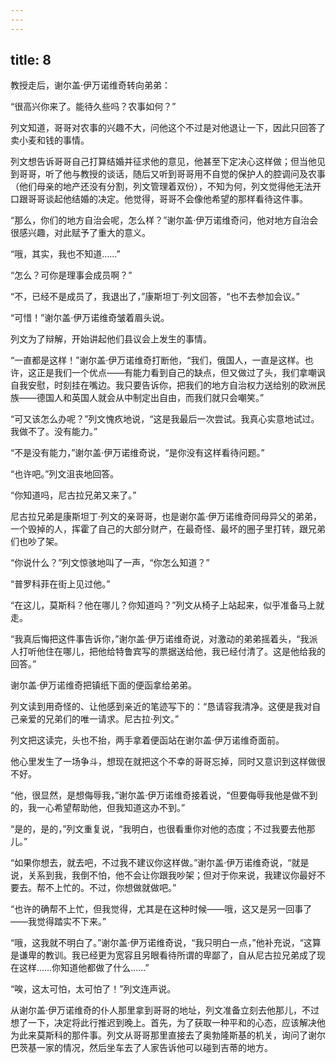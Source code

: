 ```yaml
---
---
---
```

title: 8
---




教授走后，谢尔盖·伊万诺维奇转向弟弟：

“很高兴你来了。能待久些吗？农事如何？”

列文知道，哥哥对农事的兴趣不大，问他这个不过是对他退让一下，因此只回答了卖小麦和钱的事情。

列文想告诉哥哥自己打算结婚并征求他的意见，他甚至下定决心这样做；但当他见到哥哥，听了他与教授的谈话，随后又听到哥哥用不自觉的保护人的腔调问及农事（他们母亲的地产还没有分割，列文管理着双份），不知为何，列文觉得他无法开口跟哥哥谈起他结婚的决定。他觉得，哥哥不会像他希望的那样看待这件事。

“那么，你们的地方自治会呢，怎么样？”谢尔盖·伊万诺维奇问，他对地方自治会很感兴趣，对此赋予了重大的意义。

“哦，其实，我也不知道……”

“怎么？可你是理事会成员啊？”

“不，已经不是成员了，我退出了，”康斯坦丁·列文回答，“也不去参加会议。”

“可惜！”谢尔盖·伊万诺维奇皱着眉头说。

列文为了辩解，开始讲起他们县议会上发生的事情。

“一直都是这样！”谢尔盖·伊万诺维奇打断他，“我们，俄国人，一直是这样。也许，这正是我们一个优点——有能力看到自己的缺点，但又做过了头，我们拿嘲讽自我安慰，时刻挂在嘴边。我只要告诉你，把我们的地方自治权力送给别的欧洲民族——德国人和英国人就会从中制定出自由，而我们就只会嘲笑。”

“可又该怎么办呢？”列文愧疚地说，“这是我最后一次尝试。我真心实意地试过。我做不了。没有能力。”

“不是没有能力，”谢尔盖·伊万诺维奇说，“是你没有这样看待问题。”

“也许吧。”列文沮丧地回答。

“你知道吗，尼古拉兄弟又来了。”

尼古拉兄弟是康斯坦丁·列文的亲哥哥，也是谢尔盖·伊万诺维奇同母异父的弟弟，一个毁掉的人，挥霍了自己的大部分财产，在最奇怪、最坏的圈子里打转，跟兄弟们也吵了架。

“你说什么？”列文惊骇地叫了一声，“你怎么知道？”

“普罗科菲在街上见过他。”

“在这儿，莫斯科？他在哪儿？你知道吗？”列文从椅子上站起来，似乎准备马上就走。

“我真后悔把这件事告诉你，”谢尔盖·伊万诺维奇说，对激动的弟弟摇着头，“我派人打听他住在哪儿，把他给特鲁宾写的票据送给他，我已经付清了。这是他给我的回答。”

谢尔盖·伊万诺维奇把镇纸下面的便函拿给弟弟。

列文读到用奇怪的、让他感到亲近的笔迹写下的：“恳请容我清净。这便是我对自己亲爱的兄弟们的唯一请求。尼古拉·列文。”

列文把这读完，头也不抬，两手拿着便函站在谢尔盖·伊万诺维奇面前。

他心里发生了一场争斗，想现在就把这个不幸的哥哥忘掉，同时又意识到这样做很不好。

“他，很显然，是想侮辱我，”谢尔盖·伊万诺维奇接着说，“但要侮辱我他是做不到的，我一心希望帮助他，但我知道这办不到。”

“是的，是的，”列文重复说，“我明白，也很看重你对他的态度；不过我要去他那儿。”

“如果你想去，就去吧，不过我不建议你这样做。”谢尔盖·伊万诺维奇说，“就是说，关系到我，我倒不怕，他不会让你跟我吵架；但对于你来说，我建议你最好不要去。帮不上忙的。不过，你想做就做吧。”

“也许的确帮不上忙，但我觉得，尤其是在这种时候——哦，这又是另一回事了——我觉得踏实不下来。”

“哦，这我就不明白了。”谢尔盖·伊万诺维奇说，“我只明白一点，”他补充说，“这算是谦卑的教训。我已经更为宽容且另眼看待所谓的卑鄙了，自从尼古拉兄弟成了现在这样……你知道他都做了什么……”

“唉，这太可怕，太可怕了！”列文连声说。

从谢尔盖·伊万诺维奇的仆人那里拿到哥哥的地址，列文准备立刻去他那儿，不过想了一下，决定将此行推迟到晚上。首先，为了获取一种平和的心态，应该解决他为此来莫斯科的那件事。列文从哥哥那里直接去了奥勃隆斯基的机关，询问了谢尔巴茨基一家的情况，然后坐车去了人家告诉他可以碰到吉蒂的地方。